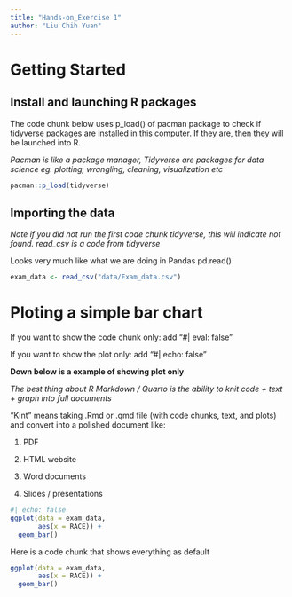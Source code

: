 ```yaml
---
title: "Hands-on_Exercise 1"
author: "Liu Chih Yuan"
---
```


# Getting Started

## **Install and launching R packages**

The code chunk below uses p_load() of pacman package to check if tidyverse packages are installed in this computer. If they are, then they will be launched into R.

*Pacman is like a package manager, Tidyverse are packages for data science eg. plotting, wrangling, cleaning, visualization etc*

```r
pacman::p_load(tidyverse)
```

## **Importing the data**

*Note if you did not run the first code chunk tidyverse, this will indicate not found. read_csv is a code from tidyverse*

Looks very much like what we are doing in Pandas pd.read()

```r
exam_data <- read_csv("data/Exam_data.csv")
```

# Ploting a simple bar chart

If you want to show the code chunk only: add "#\| eval: false"

If you want to show the plot only: add "#\| echo: false"

**Down below is a example of showing plot only**

*The best thing about R Markdown / Quarto is the ability to knit code + text + graph into full documents*

"Kint" means taking .Rmd or .qmd file (with code chunks, text, and plots) and convert into a polished document like:

1.  PDF

2.  HTML website

3.  Word documents

4.  Slides / presentations

```r
#| echo: false
ggplot(data = exam_data,
       aes(x = RACE)) +
  geom_bar()
```

Here is a code chunk that shows everything as default
```r
ggplot(data = exam_data,
       aes(x = RACE)) +
  geom_bar()
```
